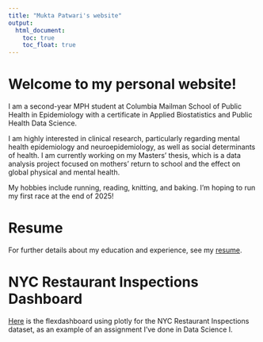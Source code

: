 ```yaml
---
title: "Mukta Patwari's website"
output: 
  html_document:
    toc: true
    toc_float: true
---
```


# Welcome to my personal website!
I am a second-year MPH student at Columbia Mailman School of Public Health in Epidemiology with a certificate in Applied Biostatistics and Public Health Data Science.

I am highly interested in clinical research, particularly regarding mental health epidemiology and neuroepidemiology, as well as social determinants of health. I am currently working on my Masters' thesis, which is a data analysis project focused on mothers' return to school and the effect on global physical and mental health.

My hobbies include running, reading, knitting, and baking. I'm hoping to run my first race at the end of 2025!

# Resume
For further details about my education and experience, see my [resume](resume.html).

# NYC Restaurant Inspections Dashboard
[Here](dashboard.html) is the flexdashboard using plotly for the NYC Restaurant Inspections dataset, as an example of an assignment I've done in Data Science I.